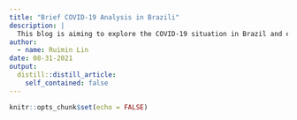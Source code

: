 ```yaml
---
title: "Brief COVID-19 Analysis in Brazili"
description: |
  This blog is aiming to explore the COVID-19 situation in Brazil and examining whether the process of people being vaccinated had an effect on decreasing the confirmed COVID-cases in Brazil in 2021.
author:
  - name: Ruimin Lin 
date: 08-31-2021
output:
  distill::distill_article:
    self_contained: false
---
```


```r
knitr::opts_chunk$set(echo = FALSE)

```



